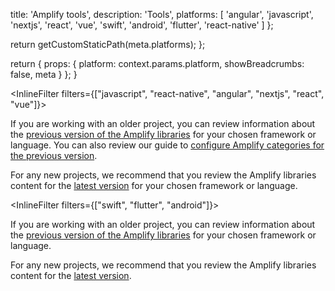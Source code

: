 
  title: 'Amplify tools',
  description: 'Tools',
  platforms: [
    'angular',
    'javascript',
    'nextjs',
    'react',
    'vue',
    'swift',
    'android',
    'flutter',
    'react-native'
  ]
};

  return getCustomStaticPath(meta.platforms);
};

  return {
    props: {
      platform: context.params.platform,
      showBreadcrumbs: false,
      meta
    }
  };
}

<InlineFilter filters={["javascript", "react-native", "angular", "nextjs", "react", "vue"]}>

<Callout info>

If you are working with an older project, you can review information about the [previous version of the Amplify libraries](/[platform]/prev/tools/libraries/) for your chosen framework or language. You can also review our guide to [configure Amplify categories for the previous version](/[platform]/prev/tools/libraries/configure-categories/).

For any new projects, we recommend that you review the Amplify libraries content for the [latest version](/[platform]/tools/libraries/) for your chosen framework or language.

</Callout>

</InlineFilter>

<InlineFilter filters={["swift", "flutter", "android"]}>

<Callout info>

If you are working with an older project, you can review information about the [previous version of the Amplify libraries](/[platform]/prev/tools/libraries/) for your chosen framework or language.

For any new projects, we recommend that you review the Amplify libraries content for the [latest version](/[platform]/tools/libraries/).

</Callout>

</InlineFilter>
